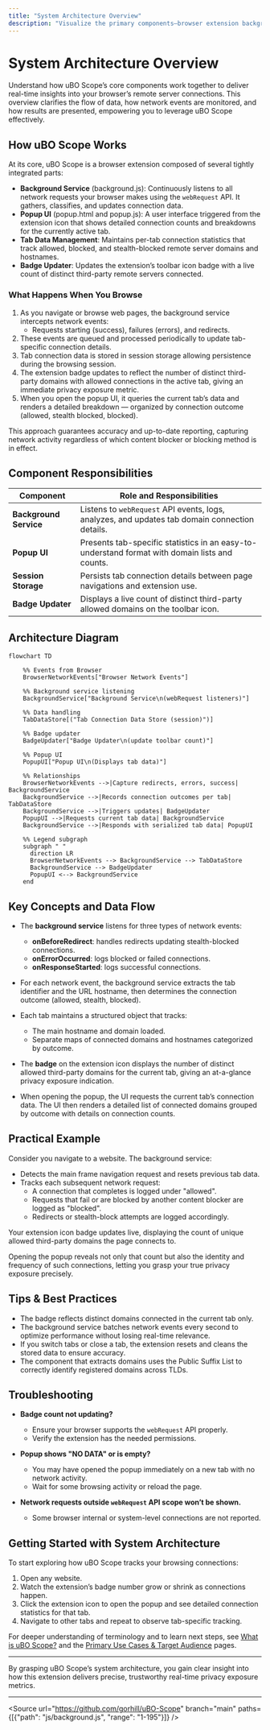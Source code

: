 ```yaml
---
title: "System Architecture Overview"
description: "Visualize the primary components—browser extension background service, popup UI, data flow between tab data, and badge updating. Includes a mermaid diagram to show how uBO Scope listens for network events and updates the user in real time."
---
```


# System Architecture Overview

Understand how uBO Scope’s core components work together to deliver real-time insights into your browser’s remote server connections. This overview clarifies the flow of data, how network events are monitored, and how results are presented, empowering you to leverage uBO Scope effectively.

## How uBO Scope Works

At its core, uBO Scope is a browser extension composed of several tightly integrated parts:

- **Background Service** (background.js): Continuously listens to all network requests your browser makes using the `webRequest` API. It gathers, classifies, and updates connection data.
- **Popup UI** (popup.html and popup.js): A user interface triggered from the extension icon that shows detailed connection counts and breakdowns for the currently active tab.
- **Tab Data Management**: Maintains per-tab connection statistics that track allowed, blocked, and stealth-blocked remote server domains and hostnames.
- **Badge Updater**: Updates the extension’s toolbar icon badge with a live count of distinct third-party remote servers connected.

### What Happens When You Browse

1. As you navigate or browse web pages, the background service intercepts network events:
   - Requests starting (success), failures (errors), and redirects.
2. These events are queued and processed periodically to update tab-specific connection details.
3. Tab connection data is stored in session storage allowing persistence during the browsing session.
4. The extension badge updates to reflect the number of distinct third-party domains with allowed connections in the active tab, giving an immediate privacy exposure metric.
5. When you open the popup UI, it queries the current tab’s data and renders a detailed breakdown — organized by connection outcome (allowed, stealth blocked, blocked).

This approach guarantees accuracy and up-to-date reporting, capturing network activity regardless of which content blocker or blocking method is in effect.

## Component Responsibilities

| Component           | Role and Responsibilities                                         |
|---------------------|------------------------------------------------------------------|
| **Background Service** | Listens to `webRequest` API events, logs, analyzes, and updates tab domain connection details.| 
| **Popup UI**         | Presents tab-specific statistics in an easy-to-understand format with domain lists and counts. |
| **Session Storage**  | Persists tab connection details between page navigations and extension use. |
| **Badge Updater**    | Displays a live count of distinct third-party allowed domains on the toolbar icon. |

## Architecture Diagram

```mermaid
flowchart TD

    %% Events from Browser
    BrowserNetworkEvents["Browser Network Events"]

    %% Background service listening
    BackgroundService["Background Service\n(webRequest listeners)"]

    %% Data handling
    TabDataStore[("Tab Connection Data Store (session)")]

    %% Badge updater
    BadgeUpdater["Badge Updater\n(update toolbar count)"]

    %% Popup UI
    PopupUI["Popup UI\n(Displays tab data)"]

    %% Relationships
    BrowserNetworkEvents -->|Capture redirects, errors, success| BackgroundService
    BackgroundService -->|Records connection outcomes per tab| TabDataStore
    BackgroundService -->|Triggers updates| BadgeUpdater
    PopupUI -->|Requests current tab data| BackgroundService
    BackgroundService -->|Responds with serialized tab data| PopupUI
    
    %% Legend subgraph
    subgraph " "
      direction LR
      BrowserNetworkEvents --> BackgroundService --> TabDataStore
      BackgroundService --> BadgeUpdater
      PopupUI <--> BackgroundService
    end

```

## Key Concepts and Data Flow

- The **background service** listens for three types of network events:
  - **onBeforeRedirect**: handles redirects updating stealth-blocked connections.
  - **onErrorOccurred**: logs blocked or failed connections.
  - **onResponseStarted**: logs successful connections.

- For each network event, the background service extracts the tab identifier and the URL hostname, then determines the connection outcome (allowed, stealth, blocked).

- Each tab maintains a structured object that tracks:
  - The main hostname and domain loaded.
  - Separate maps of connected domains and hostnames categorized by outcome.

- The **badge** on the extension icon displays the number of distinct allowed third-party domains for the current tab, giving an at-a-glance privacy exposure indication.

- When opening the popup, the UI requests the current tab’s connection data. The UI then renders a detailed list of connected domains grouped by outcome with details on connection counts.

## Practical Example

Consider you navigate to a website. The background service:

- Detects the main frame navigation request and resets previous tab data.
- Tracks each subsequent network request:
  - A connection that completes is logged under "allowed".
  - Requests that fail or are blocked by another content blocker are logged as "blocked".
  - Redirects or stealth-block attempts are logged accordingly.

Your extension icon badge updates live, displaying the count of unique allowed third-party domains the page connects to.

Opening the popup reveals not only that count but also the identity and frequency of such connections, letting you grasp your true privacy exposure precisely.

## Tips & Best Practices

- The badge reflects distinct domains connected in the current tab only.
- The background service batches network events every second to optimize performance without losing real-time relevance.
- If you switch tabs or close a tab, the extension resets and cleans the stored data to ensure accuracy.
- The component that extracts domains uses the Public Suffix List to correctly identify registered domains across TLDs.

## Troubleshooting

- **Badge count not updating?**
  - Ensure your browser supports the `webRequest` API properly.
  - Verify the extension has the needed permissions.

- **Popup shows "NO DATA" or is empty?**
  - You may have opened the popup immediately on a new tab with no network activity.
  - Wait for some browsing activity or reload the page.

- **Network requests outside `webRequest` API scope won’t be shown.**
  - Some browser internal or system-level connections are not reported.

## Getting Started with System Architecture

To start exploring how uBO Scope tracks your browsing connections:

1. Open any website.
2. Watch the extension’s badge number grow or shrink as connections happen.
3. Click the extension icon to open the popup and see detailed connection statistics for that tab.
4. Navigate to other tabs and repeat to observe tab-specific tracking.

For deeper understanding of terminology and to learn next steps, see [What is uBO Scope?](../product-intro-core-concepts/what-is-ubo-scope) and the [Primary Use Cases & Target Audience](../product-intro-core-concepts/primary-use-cases-audience) pages.

---

<Check>
By grasping uBO Scope’s system architecture, you gain clear insight into how this extension delivers precise, trustworthy real-time privacy exposure metrics.
</Check>


---

<Source url="https://github.com/gorhill/uBO-Scope" branch="main" paths={[{"path": "js/background.js", "range": "1-195"}]} />
